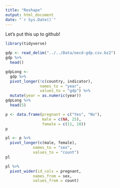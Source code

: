 ```yaml
---
title: "Reshape"
output: html_document
date: "`r Sys.Date()`"
---
```


Let's put this up to github!

```r
library(tidyverse)
```

```r
gdp <- read_delim("../../Data/oecd-gdp.csv.bz2")
gdp %>%
  head()
```

```r
gdpLong <- 
  gdp %>% 
  pivot_longer(!c(country, indicator),
               names_to = "year",
               values_to = "gdp") %>% 
  mutate(year = as.numeric(year))
gdpLong %>% 
  head(5)
```

```r
p <- data.frame(pregnant = c("Yes", "No"),
                male = c(NA, 25),
                female = c(11, 18))
p
```

```r
pl <- p %>%
  pivot_longer(c(male, female),
           	names_to = "sex",
           	values_to = "count")
pl

```

```r
pl %>%
  pivot_wider(id_cols = pregnant,
          	names_from = sex,
          	values_from = count)
```

